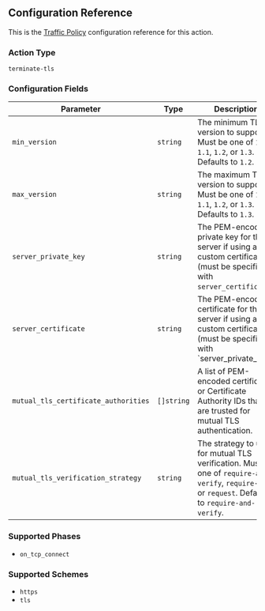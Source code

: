 ## Configuration Reference

This is the [Traffic Policy](/docs/http/traffic-policy/) configuration reference for this action.

### Action Type

`terminate-tls`

### Configuration Fields

| Parameter                            | Type       | Description                                                                                                                                          |
| ------------------------------------ | ---------- | ---------------------------------------------------------------------------------------------------------------------------------------------------- |
| `min_version`                        | `string`   | The minimum TLS version to support. Must be one of `1.0`, `1.1`, `1.2`, or `1.3`. Defaults to `1.2`.                                                 |
| `max_version`                        | `string`   | The maximum TLS version to support. Must be one of `1.0`, `1.1`, `1.2`, or `1.3`. Defaults to `1.3`.                                                 |
| `server_private_key`                 | `string`   | The PEM-encoded private key for the server if using a custom certificate (must be specified with `server_certificate`).                              |
| `server_certificate`                 | `string`   | The PEM-encoded certificate for the server if using a custom certificate (must be specified with `server_private_key).                               |
| `mutual_tls_certificate_authorities` | `[]string` | A list of PEM-encoded certificates or Certificate Authority IDs that are trusted for mutual TLS authentication.                                      |
| `mutual_tls_verification_strategy`   | `string`   | The strategy to use for mutual TLS verification. Must be one of `require-and-verify`, `require-any`, or `request`. Defaults to `require-and-verify`. |

### Supported Phases

- `on_tcp_connect`

### Supported Schemes

- `https`
- `tls`
